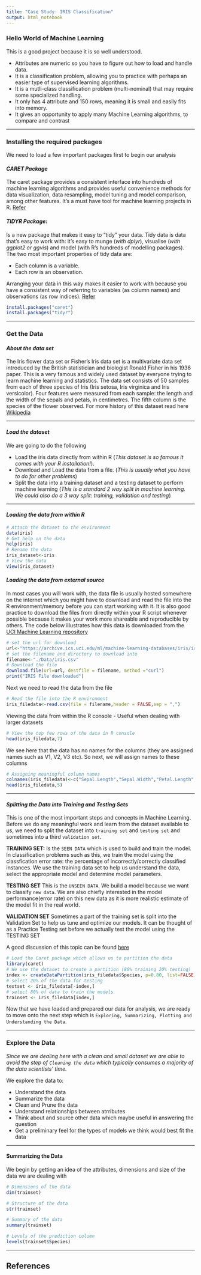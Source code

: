 ```yaml
---
title: "Case Study: IRIS Classification"
output: html_notebook
---
```


### Hello World of Machine Learning
This is a good project because it is so well understood.

- Attributes are numeric so you have to figure out how to load and handle data.
- It is a classification problem, allowing you to practice with perhaps an easier type of supervised learning algorithms.
- It is a mutli-class classification problem (multi-nominal) that may require some specialized handling.
- It only has 4 attribute and 150 rows, meaning it is small and easily fits into memory.
- It gives an opportunity to apply many Machine Learning algorithms, to compare and contrast

---

### Installing the required packages
We need to load a few important packages first to begin our analysis

#### *CARET Package* 
The caret package provides a consistent interface into hundreds of machine learning algorithms and provides useful convenience methods for data visualization, data resampling, model tuning and model comparison, among other features. It’s a must have tool for machine learning projects in R. [Refer][3]

#### *TIDYR Package:*  
Is a new package that makes it easy to “tidy” your data. Tidy data is data that’s easy to work with: it’s easy to munge (*with dplyr*), visualise (*with ggplot2 or ggvis*) and model (with R’s hundreds of modelling packages). The two most important properties of tidy data are:

- Each column is a variable.
- Each row is an observation.

Arranging your data in this way makes it easier to work with because you have a consistent way of referring to variables (as column names) and observations (as row indices).
[Refer][2]

```r
install.packages("caret")
install.packages("tidyr")
```

---

### Get the Data
#### *About the data set*
The Iris flower data set or Fisher's Iris data set is a multivariate data set introduced by the British statistician and biologist Ronald Fisher in his 1936 paper. This is a very famous and widely used dataset by everyone trying to learn machine learning and statistics. The data set consists of 50 samples from each of three species of Iris (Iris setosa, Iris virginica and Iris versicolor). Four features were measured from each sample: the length and the width of the sepals and petals, in centimetres. The fifth column is the species of the flower observed. For more history of this dataset read here [Wikipedia](https://en.wikipedia.org/wiki/Iris_flower_data_set)

---

#### *Load the dataset*
We are going to do the following

- Load the iris data directly from within R (*This dataset is so famous it comes with your R installation!*).
- Download and Load the data from a file. (*This is usually what you have to do for other problems*)
- Split the data into a training dataset and a testing dataset to perform machine learning (*This is a standard 2 way split in machine learning. We could also do a 3 way split: training, validation and testing*)

---

#### *Loading the data from within R*
```r
# Attach the dataset to the environment
data(iris)
# Get help on the data
help(iris)
# Rename the data
iris_dataset<-iris
# View the data
View(iris_dataset)
```

#### *Loading the data from external source*
In most cases you will work with, the data file is usually hosted somewhere on the internet which you might have to download and read the file into the R environment/memory before you can start working with it. It is also good practice to download the files from directly within your R script whenever possible because it makes your work more shareable and reproducible by others. The code below illustrates how this data is downloaded from the [UCI Machine Learning repository](https://archive.ics.uci.edu/ml/machine-learning-databases/iris/iris.data)

```r
# set the url for download
url<-"https://archive.ics.uci.edu/ml/machine-learning-databases/iris/iris.data"
# set the filename and directory to download into
filename<-"./Data/iris.csv"
# Download the file
download.file(url=url, destfile = filename, method ="curl")
print("IRIS File downloaded")
```


Next we need to read the data from the file
```r
# Read the file into the R environment
iris_filedata<-read.csv(file = filename,header = FALSE,sep = ",")
```


Viewing the data from within the R console - Useful when dealing with larger datasets
```r
# View the top few rows of the data in R console
head(iris_filedata,7)
```


We see here that the data has no names for the columns (they are assigned names such as V1, V2, V3 etc). So next, we will assign names to these columns
```r
# Assigning meaningful column names
colnames(iris_filedata)<-c("Sepal.Length","Sepal.Width","Petal.Length","Petal.Width","Species")
head(iris_filedata,5)
```

---

#### *Splitting the Data into Training and Testing Sets*
This is one of the most important steps and concepts in Machine Learning. Before we do any meaningful work and learn from the dataset available to us, we need to split the dataset into `training set` and `testing set` and sometimes into a third `validation set`.

**TRAINING SET:** Is the `SEEN DATA` which is used to build and train the model. In classification problems such as this, we train the model using the classfication error rate: the percentage of incorrectly/correctly classified instances. We use the training data set to help us understand the data, select the appropriate model and determine model parameters.

**TESTING SET** This is the `UNSEEN DATA`. We build a model because we want to classify `new data`. We are also chiefly interested in the model performance(error rate) on this new data as it is more realistic estimate of the model fit in the real world.

**VALIDATION SET** Sometimes a part of the training set is split into the Validation Set to help us tune and optimize our models. It can be thought of as a Practice Testing set before we actually test the model using the TESTING SET

A good discussion of this topic can be found [here](https://stats.stackexchange.com/questions/19048/what-is-the-difference-between-test-set-and-validation-set)

```r
# Load the Caret package which allows us to partition the data
library(caret)
# We use the dataset to create a partition (80% training 20% testing)
index <- createDataPartition(iris_filedata$Species, p=0.80, list=FALSE)
# select 20% of the data for testing
testset <- iris_filedata[-index,]
# select 80% of data to train the models
trainset <- iris_filedata[index,]
```

Now that we have loaded and prepared our data for analysis, we are ready to move onto the next step which is `Exploring, Summarizing, Plotting and Understanding the Data`. 

---

### Explore the Data
*Since we are dealing here with a clean and small dataset we are able to avoid the step of `Cleaning the data` which typically consumes a majority of the data scientists' time. *

We explore the data to:

- Understand the data
- Summarize the data
- Clean and Prune the data
- Understand relationships between atrributes
- Think about and source other data which maybe useful in answering the question
- Get a preliminary feel for the types of models we think would best fit the data

----

#### Summarizing the Data
We begin by getting an idea of the attributes, dimensions and size of the data we are dealing with
```r
# Dimensions of the data
dim(trainset)
```

```r
# Structure of the data
str(trainset)
```

```r
# Summary of the data
summary(trainset)
```


```r
# Levels of the prediction column
levels(trainset$Species)
```




---

## References
 [1]:http://machinelearningmastery.com/machine-learning-in-r-step-by-step/
 [2]:https://blog.rstudio.org/2014/07/22/introducing-tidyr/ "Introduction to tidyr"
 [3]:http://topepo.github.io/caret/index.html "Introduction to caret"